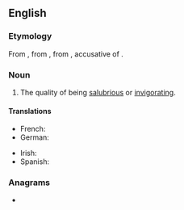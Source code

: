 ==English==

===Etymology===
{{PIE root|en|solh₂}}
From {{inh|en|enm|salubrite|salubritē}}, from {{der|en|fro|salubrité}}, from {{der|en|la|salūbritātem}}, accusative of {{m|la|salūbritas}}.

===Noun===
{{en-noun|~|salubrities}}

# The quality of being [[salubrious]] or [[invigorating]].

====Translations====
{{trans-top|The quality of being salubrious}}
* French: {{t+|fr|salubrité|f}}
* German: {{t|de|Heilsamkeit|f}}
{{trans-mid}}
* Irish: {{t|ga|folláine|f}}
* Spanish: {{t|es|salubridad|f}}
{{trans-bottom}}

===Anagrams===
* {{anagrams|en|a=abilrstuy|rubytails}}
